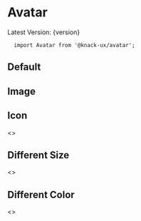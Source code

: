 
<Meta title="Components|Avatar" />

# Avatar
<span>Latest Version: {version}</span>

```
  import Avatar from '@knack-ux/avatar';
```

<Props of={Avatar} />

## Default
<Preview>
  <Story name="Default">
    <Avatar name="Jon Snow" />
  </Story>
</Preview>

## Image
<Preview>
  <Story name="Image">
    <Avatar
      name="Nikola Tesla"
      src="https://upload.wikimedia.org/wikipedia/commons/d/d0/Nikola-tesla-3909844.jpg"
    />
  </Story>
</Preview>

## Icon
<Preview>
  <Story name="Icon">
    <>
      <Avatar
        name="Error"
        icon="error"
        size={32}
        bg="danger"
        mr="8px"
      />
      <Avatar
        name="Error"
        icon="error"
        bg="danger"
        mr="8px"
      />
      <Avatar
        name="Error"
        icon="error"
        size={48}
        bg="danger"
      />  
    </>
  </Story>
</Preview>

## Different Size
<Preview>
  <Story name="Different Size">
    <>
      <Avatar size={24} name="Jon Snow" mr="8px" />
      <Avatar size={32} name="Jon Snow" mr="8px" />
      <Avatar size={40} name="Jon Snow" mr="8px" />
      <Avatar size={48} name="Jon Snow" />
    </>
  </Story>
</Preview>

## Different Color
<Preview>
  <Story name="Different Color">
    <>
      <Avatar backgroundColor="success" name="Jon Snow" mr="8px" />
      <Avatar backgroundColor="warning" name="Jon Snow"mr="8px" />
      <Avatar backgroundColor="danger" name="Jon Snow" />
    </>
  </Story>
</Preview>